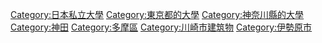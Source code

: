 [[Category:日本私立大學|Category:日本私立大學]]
[[Category:東京都的大學|Category:東京都的大學]]
[[Category:神奈川縣的大學|Category:神奈川縣的大學]]
[[Category:神田|Category:神田]]
[[Category:多摩區|Category:多摩區]]
[[Category:川崎市建筑物|Category:川崎市建筑物]]
[[Category:伊勢原市|Category:伊勢原市]]